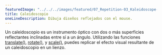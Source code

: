 ---
featuredImage: "../../../images/featured/07_Repetition-03_Kaleidoscope-thumbnail.png"
title: Caleidoscopio
oneLineDescription: Dibuja diseños reflejados con el mouse.
---

Un caleidoscopio es un instrumento óptico con dos o más superficies reflectantes inclinadas entre sí a un ángulo. 
Utilizando las funciones <a href="https://p5js.org/reference/#/p5/translate" target="_blank">translate()</a>,
<a href="https://p5js.org/reference/#/p5/rotate" target="_blank">rotate()</a>, y 
<a href="https://p5js.org/reference/#/p5/scale" target="_blank">scale()</a>, puedes replicar 
el efecto visual resultante de un caleidoscopio en un lienzo.